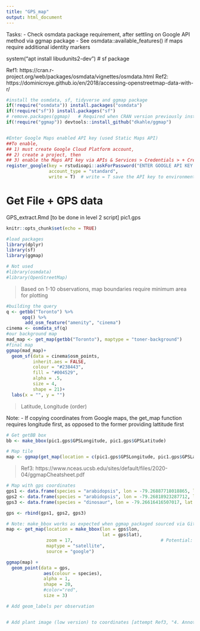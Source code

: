 ```yaml
---
title: "GPS_map"
output: html_document
---
```


Tasks:
- Check osmdata package requirement, after settling on Google API method via ggmap package
- See osmdata::available_features() if maps require additional identity markers

system("apt install libudunits2-dev") # sf package

Ref1: https://cran.r-project.org/web/packages/osmdata/vignettes/osmdata.html
Ref2: https://dominicroye.github.io/en/2018/accessing-openstreetmap-data-with-r/
```r
#install the osmdata, sf, tidyverse and ggmap package
if(!require("osmdata")) install.packages("osmdata")  
if(!require("sf")) install.packages("sf")
# remove.packages(ggmap)   # Required when CRAN version previously installed
if(!require("ggmap")) devtools::install_github("dkahle/ggmap")


#Enter Google Maps enabled API key (used Static Maps API)
##To enable, 
## 1) must create Google Cloud Platform account, 
## 2) create a project, then 
## 3) enable the Maps API key via APIs & Services > Credentials > + Create Credentials > API key 
register_google(key = rstudioapi::askForPassword("ENTER GOOGLE API KEY HERE"), 
                account_type = "standard", 
                write = T)  # write = T save the API key to environment so it doesn't have to be declared more than once

```

# Get File + GPS data 
GPS_extract.Rmd [to be done in level 2 script]
pic1.gps

```r
knitr::opts_chunk$set(echo = TRUE)

#load packages
library(dplyr)
library(sf)
library(ggmap)

# Not used
#library(osmdata)
#library(OpenStreetMap)   
```
> Based on 1-10 observations, map boundaries require minimum area for plotting

```r
#building the query
q <- getbb("Toronto") %>%
      opq() %>%
       add_osm_feature("amenity", "cinema")
cinema <- osmdata_sf(q)
#our background map
mad_map <- get_map(getbb("Toronto"), maptype = "toner-background")
#final map
ggmap(mad_map)+
  geom_sf(data = cinema$osm_points,
          inherit.aes = FALSE,
          colour = "#238443",
          fill = "#004529",
          alpha = .5,
          size = 4,
          shape = 21)+
  labs(x = "", y = "")
```

> Latitude, Longitude (order)

Note: 
- If copying coordinates from Google maps, the get_map function requires longitude first, as opposed to the former providing lattitude first

```r
# Get getBB box
bb <- make_bbox(pic1.gps$GPSLongitude, pic1.gps$GPSLatitude)

# Map tile
map <- ggmap(get_map(location = c(pic1.gps$GPSLongitude, pic1.gps$GPSLatitude), zoom = 21, maptype = "satellite"))
```


> Ref3: https://www.nceas.ucsb.edu/sites/default/files/2020-04/ggmapCheatsheet.pdf


```r
# Map with gps coordinates
gps1 <- data.frame(species = "arabidopsis", lon = -79.26887718018865, lat = 44.2486202976625)   # randomly taken from Google maps
gps2 <- data.frame(species = "arabidopsis", lon = -79.26818923287712, lat = 44.2487061833985)   # randomly taken from Google maps
gps3 <- data.frame(species = "dinosaur", lon = -79.26616416507017, lat = 44.24929218118515)   # randomly taken from Google maps

gps <- rbind(gps1, gps2, gps3)
```

```r
# Note: make_bbox works as expected when ggmap packaged sourced via Github, not via Cran version. Remove package and install git version.
map <- get_map(location = make_bbox(lon = gps$lon, 
                                    lat = gps$lat),
               zoom = 17,                                 # Potential: Shinyapp variable
               maptype = "satellite", 
               source = "google")

ggmap(map) + 
  geom_point(data = gps, 
              aes(colour = species),
              alpha = 1, 
              shape = 20,
              #color="red", 
              size = 3)

# Add geom_labels per observation


# Add plant image (low version) to coordinates [attempt Ref3, "4. Annotate figure"]
```


